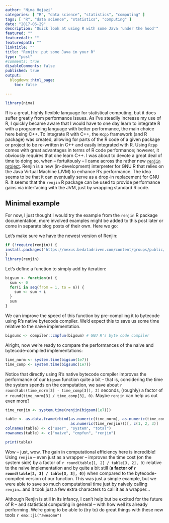 ```yaml
---
author: "Nima Hejazi"
categories: [ "R", "data science", "statistics", "computing" ]
tags: [ "R", "data science", "statistics", "computing" ]
date: "2017-06-29"
description: "Quick look at using R with some Java 'under the hood'"
featured: ""
featuredalt: ""
featuredpath: ""
linktitle: ""
title: "Renjin: put some Java in your R"
type: "post"
#comments: true
disableComments: false
published: true
output:
  blogdown::html_page:
    toc: false

---
```


```r
library(nima)
```

R is a great, highly flexible language for statistical computing, but it does
suffer greatly from performance issues. As I've steadily increase my use of R, I
quickly became aware that I would have to one day learn to integrate R with a
programming language with better performance, the main choice here being C++. To
integrate R with C++, the `Rcpp` framework (and R package) was created, allowing
for parts of the R code of a given package or project to be re-written in C++
and easily integrated with R. Using `Rcpp` comes with great advantages in terms
of R code performance; however, it obviously requires that one learn C++. I was
about to devote a great deal of time to doing so, when -- fortuitously -- I came
across the rather new [`renjin` project](http://www.renjin.org/). Renjin is a
new (in-development) interpreter for GNU R that relies on the Java Virtual
Machine (JVM) to enhance R's performance. The idea seems to be that it can
eventually serve as a drop-in replacement for GNU R. It seems that the `renjin`
R package can be used to provide performance gains via interfacing with the JVM,
just by wrapping standard R code.

## Minimal example

For now, I just thought I would try the example from the `renjin` R package
documentation, more involved examples might be added to this post later or come
in separate blog posts of their own. Here we go:

Let's make sure we have the newest version of Renjin:

```r
if (!require(renjin)) {
install.packages("https://nexus.bedatadriven.com/content/groups/public/org/renjin/renjin-gnur-package/0.8.2404/renjin-gnur-package-0.8.2404.tar.gz")
}
library(renjin)
```

Let's define a function to simply add by iteration:

```r
bigsum <- function(n) {
  sum <- 0
  for(i in seq(from = 1, to = n)) {
    sum <- sum + i
  }
  sum
}
```

We can improve the speed of this function by pre-compiling it to bytecode using
R's native bytecode compiler. We'd expect this to save us some time relative to
the naive implementation.

```r
bigsumc <- compiler::cmpfun(bigsum) # GNU R's byte code compiler
```

Alright, now we're ready to compare the performances of the naive and
bytecode-compiled implementations:

```r
time_norm <- system.time(bigsum(1e7))
time_comp <- system.time(bigsumc(1e7))
```

Notice that directly using R's native bytecode compiler improves the performance
of our `bigsum` function quite a bit -- that is, considering the time the system
spends on the computation, we save about
`r round(abs(time_norm[3] - time_comp[3]), 2)` seconds, (roughly) a factor of
`r round(time_norm[3] / time_comp[3], 0)`. Maybe `renjin` can help us out even
more?

```r
time_renjin <- system.time(renjin(bigsum(1e7)))
```

```r
table <- as.data.frame(rbind(as.numeric(time_norm), as.numeric(time_comp),
                             as.numeric(time_renjin)))[, c(1, 2, 3)]
colnames(table) <- c("user", "system", "total")
rownames(table) <- c("naive", "cmpfun", "renjin")
```

```r
print(table)
```

Wow -- just, wow. The gain in computational efficiency here is incredible! Using
`renjin` -- even just as a wrapper -- improves the time cost (on the system
side) by a factor of `r round(table[1, 2] / table[3, 2], 0)` relative to the
naive implementation and by quite a bit still (__a factor of
`r round(table[2, 3] / table[3, 3], 0)`__) when compared to the
bytecode-compiled version of our function. This was just a simple example, but
we were able to save so much computational time just by naively calling
`renjin`...and it took just a few extra characters to call it as a wrapper...

Although Renjin is still in its infancy, I can't help but be excited for the
future of R -- and statistical computing in general -- with how well its already
performing. We're going to be able to (try to) do great things with these new
tools `r emo::ji("awesome")`

